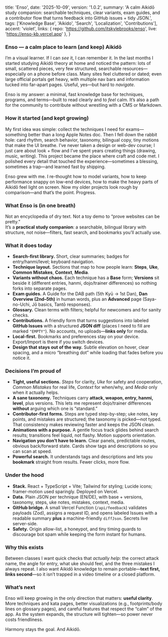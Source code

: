   title: 'Enso',
  date: '2025-10-09',
  version: '1.0.2',
  summary:
    'A calm Aikidō study companion: searchable techniques, clear variants, exam guides, and a contributor flow that turns feedback into GitHub issues + tidy JSON.',
  tags: ['Knowledge Base', 'Aikido', 'Search', 'Localization', 'Contributions'],
  accent: 'violet',
  links: {
    repo: 'https://github.com/itskylebrooks/enso',
    live: 'https://enso-kb.vercel.app'
  },
}

### Enso — a calm place to learn (and keep) Aikidō

I’m a visual learner. If I can *see* it, I can remember it. In the last months I started studying Aikidō theory at home and noticed the pattern: lots of small, scattered pieces, very few structured, searchable resources—especially on a phone before class. Many sites feel cluttered or dated; even large official portals get heavy, with multiple nav bars and information tucked into far-apart pages. Useful, yes—but hard to *navigate*.

Enso is my answer: a minimal, fast knowledge base for techniques, programs, and terms—built to read clearly and to *feel* calm. It’s also a path for the community to contribute without wrestling with a CMS or Markdown.

### How it started (and kept growing)

My first idea was simple: collect the techniques I need for exams—something better than a long Apple Notes doc. Then I fell down the rabbit hole: card rhythm, search behavior, taxonomy, bilingual copy, tiny motions that make the UI breathe. I’ve never taken a design or web-dev course; I just care about look + flow and I’ve spent years creating things (drawing, music, writing). This project became the place where craft and code met. I polished every detail that touched the experience—sometimes a blessing, sometimes a trap—and learned fast by shipping.

Enso grew with me. I re-thought how to model variants, how to keep performance snappy on low-end devices, how to make the heavy parts of Aikidō feel light on screen. Now my older projects look rough by comparison—and that’s the point. Progress.

### What Enso is (in one breath)

Not an encyclopedia of dry text. Not a toy demo to “prove websites can be pretty.”  
It’s a **practical study companion**: a searchable, bilingual library with structure, not noise—filters, fast search, and bookmarks you’ll actually use.

### What it does today

- **Search-first library.** Short, clear summaries; badges for entry/hanmi/level; keyboard navigation.
- **Technique layout.** Sections that map to how people learn: **Steps**, **Uke**, **Common Mistakes**, **Context**, **Media**.
- **Variants without chaos.** Each technique has a **Base** form; **Versions** sit beside it (different entries, hanmi, dojo/trainer differences) so nothing forks into separate pages.
- **Exam guides.** A Guide for the DAB path (5th Kyū → 1st Dan), **Dan Overview (2nd–5th)** in human words, plus an **Advanced** page (Saya-no-Uchi, Jō basics, Tantō responses).
- **Glossary.** Clean terms with filters; helpful for newcomers and for sanity checks.
- **Contributions.** A friendly form that turns suggestions into labeled **GitHub Issues** with a structured **JSON diff** (places I need to fill are marked `"EMPTY"`). No accounts, no uploads—**links only** for media.
- **Local-first.** Bookmarks and preferences stay on your device. Export/Import is there if you switch devices.
- **Design that stays out of the way.** Subtle elevation on hover, clear spacing, and a micro “breathing dot” while loading that fades before you notice it.

### Decisions I’m proud of

- **Tight, useful sections.** *Steps* for clarity, *Uke* for safety and cooperation, *Common Mistakes* for real life, *Context* for when/why, and *Media* only when it actually helps.
- **A sane taxonomy.** Techniques carry **attack, weapon, entry, hanmi, level**, plus versions. This lets me represent dojo/trainer differences **without** arguing which one is “standard.”
- **Contributor-first forms.** Steps are typed step-by-step; uke notes, key points, and mistakes are structured; the taxonomy is picked—not typed. That consistency makes reviewing faster and keeps the JSON clean.
- **Animations with a purpose.** A gentle focus track glides behind search results; transitions feel liquid, not flashy. Motion supports orientation.
- **Navigation you don’t have to learn.** Clear panels, predictable routes, obvious back/forward state. Cards show tags and descriptions so you can scan at speed.
- **Powerful search.** It understands tags and descriptions and lets you **bookmark** straight from results. Fewer clicks, more flow.

### Under the hood

- **Stack.** React + TypeScript + Vite; Tailwind for styling; Lucide icons; framer-motion used sparingly. Deployed on Vercel.
- **Data.** Plain JSON per technique (EN/DE), with base + versions, taxonomy, steps, uke notes, mistakes, context, media.
- **GitHub bridge.** A small Vercel Function (`/api/feedback`) validates payloads (Zod), assigns a request ID, and opens labeled Issues with a readable summary **plus** a machine-friendly `diffJson`. Secrets live server-side.
- **Safety.** Origin allow-list, a honeypot, and tiny timing guards to discourage bot spam while keeping the form instant for humans.

### Why this exists

Between classes I want quick checks that *actually help*: the correct attack name, the angle for entry, what uke should feel, and the three mistakes I always repeat. I also want Aikidō knowledge to remain portable—**text first, links second**—so it isn’t trapped in a video timeline or a closed platform.

### What’s next

Enso will keep growing in the only direction that matters: **useful clarity**. More techniques and kata pages, better visualizations (e.g., footprints/body lines on glossary pages), and careful features that respect the “calm” of the app. As the system expands, the structure will tighten—so power never costs friendliness.

Harmony stays the goal. And Aikidō.